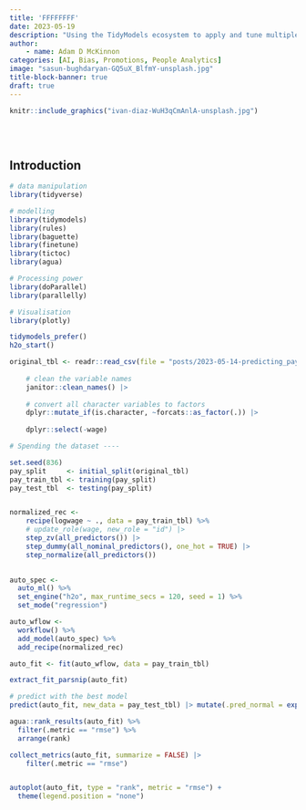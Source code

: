 ```yaml
---
title: 'FFFFFFFF'
date: 2023-05-19
description: "Using the TidyModels ecosystem to apply and tune multiple models to determine optimal performance. This approach could be used, coupling market data and existing employee pay levels, to remunerate staff fairly and effectively."
author: 
    - name: Adam D McKinnon
categories: [AI, Bias, Promotions, People Analytics]
image: "sasun-bughdaryan-GQ5uX_BlfmY-unsplash.jpg"
title-block-banner: true
draft: true
---
```


```r
knitr::include_graphics("ivan-diaz-WuH3qCmAnlA-unsplash.jpg")
  
```

<br>

## Introduction

```r

# data manipulation
library(tidyverse)

# modelling
library(tidymodels)
library(rules)
library(baguette)
library(finetune)
library(tictoc)
library(agua)

# Processing power
library(doParallel)
library(parallelly)

# Visualisation
library(plotly)

tidymodels_prefer()
h2o_start()

```

```r

original_tbl <- readr::read_csv(file = "posts/2023-05-14-predicting_pay/dataset-37830.csv") |> 
    
    # clean the variable names
    janitor::clean_names() |> 
    
    # convert all character variables to factors
    dplyr::mutate_if(is.character, ~forcats::as_factor(.)) |> 
    
    dplyr::select(-wage)


```

```r

# Spending the dataset ----

set.seed(836)
pay_split     <- initial_split(original_tbl)
pay_train_tbl <- training(pay_split)
pay_test_tbl  <- testing(pay_split)



```

```r

normalized_rec <- 
    recipe(logwage ~ ., data = pay_train_tbl) %>% 
    # update_role(wage, new_role = "id") |> 
    step_zv(all_predictors()) |> 
    step_dummy(all_nominal_predictors(), one_hot = TRUE) |> 
    step_normalize(all_predictors())
    

```

```r

auto_spec <-
  auto_ml() %>%
  set_engine("h2o", max_runtime_secs = 120, seed = 1) %>%
  set_mode("regression")

```

```r

auto_wflow <-
  workflow() %>%
  add_model(auto_spec) %>%
  add_recipe(normalized_rec)

```

```r

auto_fit <- fit(auto_wflow, data = pay_train_tbl)

extract_fit_parsnip(auto_fit)

# predict with the best model
predict(auto_fit, new_data = pay_test_tbl) |> mutate(.pred_normal = exp(.pred))

```

```r

agua::rank_results(auto_fit) %>%
  filter(.metric == "rmse") %>%
  arrange(rank)

collect_metrics(auto_fit, summarize = FALSE) |> 
    filter(.metric == "rmse")


autoplot(auto_fit, type = "rank", metric = "rmse") +
  theme(legend.position = "none")

```
